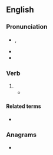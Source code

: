 {{also|Drew}}
==English==
{{wikipedia|dab=drew}}

===Pronunciation===
* {{enPR|dro͞o}}, {{IPA|/dɹuː/|lang=en}}
* {{audio|en-us-drew.ogg|Audio (US)|lang=en}}
* {{rhymes|uː|lang=en}}

===Verb===
{{head|en|verb form}}

# {{en-simple past of|draw}}
#* {{quote-book|lang=en|year=1913|author=[[w:Robert Barr (writer)|Robert Barr]]
|title=Lord Stranleigh Abroad
|chapter=5|url=http://openlibrary.org/works/OL1796924W
|passage=Mr. Banks’ panama hat was in one hand, while the other '''drew''' a handkerchief across his perspiring brow.}}

====Related terms====
* {{l|en|drawn}}

===Anagrams===
* {{anagrams|en|a=derw|DEWR}}
